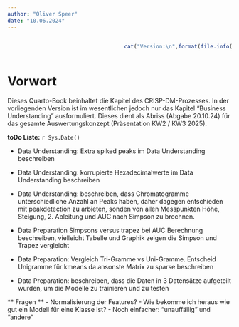 ```yaml
---
author: "Oliver Speer"
date: "10.06.2024"
---
```


::::: columns
::: {.column width="50%"}
:::

::: {.column width="50%"}
```r
cat("Version:\n",format(file.info("BusinessUnderstanding.qmd")$mtime,"%d. %B %Y"))
```
:::
:::::

 
<!-- ![ ](zlm.jpeg){width=45%} -->

# Vorwort {.unnumbered}

Dieses Quarto-Book beinhaltet die Kapitel des CRISP-DM-Prozesses. In der vorliegenden Version ist im wesentlichen jedoch nur das Kapitel "Business Understanding" ausformuliert. Dieses dient als Abriss (Abgabe 20.10.24) für das gesamte Auswertungskonzept (Präsentation KW2 / KW3 2025). 

**toDo Liste:**
`r Sys.Date()`

- Data Understanding: Extra spiked peaks im Data Understanding beschreiben

- Data Understanding: korrupierte Hexadecimalwerte im Data Understanding beschreiben

- Data Understanding: beschreiben, dass Chromatogramme unterschiedliche Anzahl an Peaks haben,
daher dagegen entschieden mit peakdetection zu arbieten, sonden von allen Messpunkten Höhe, Steigung, 2. Ableitung und AUC nach Simpson zu brechnen.

- Data Preparation Simpsons versus trapez bei AUC Berechnung beschreiben, vielleicht Tabelle und Graphik zeigen die Simpson und  Trapez vergleicht

- Data Preparation: Vergleich Tri-Gramme vs Uni-Gramme. Entscheid Unigramme für kmeans da ansonste Matrix zu sparse beschreiben

- Data Preparation: beschreiben, dass die Daten in 3 Datensätze aufgeteilt wurden, um die Modelle zu trainieren und zu testen



** Fragen **
- Normalisierung der Features?
- Wie bekomme ich heraus wie gut ein Modell für eine Klasse ist?
- Noch einfacher: "unauffällig" und "andere"



